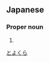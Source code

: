 ==Japanese==
{{ja-kanjitab|豊|倉}}

===Proper noun===
{{ja-pos|proper|とよくら}}

# {{surname|lang=ja}}

[[Category:Japanese surnames|とよくら]]